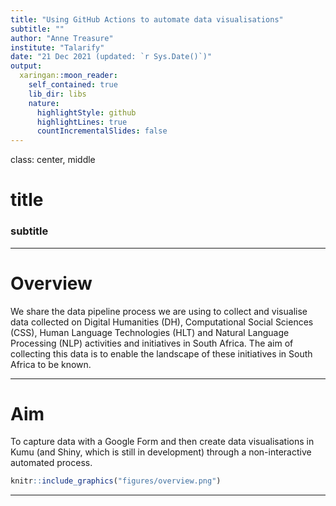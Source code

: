 ```yaml
---
title: "Using GitHub Actions to automate data visualisations"
subtitle: ""
author: "Anne Treasure"
institute: "Talarify"
date: "21 Dec 2021 (updated: `r Sys.Date()`)"
output:
  xaringan::moon_reader:
    self_contained: true
    lib_dir: libs
    nature:
      highlightStyle: github
      highlightLines: true
      countIncrementalSlides: false
---
```


class: center, middle

# title

### subtitle

---

# Overview

We share the data pipeline process we are using to collect and visualise data collected on Digital Humanities (DH), Computational Social Sciences (CSS), Human Language Technologies (HLT) and Natural Language Processing (NLP) activities and initiatives in South Africa. The aim of collecting this data is to enable the landscape of these initiatives in South Africa to be known.

---

# Aim

To capture data with a Google Form and then create data visualisations in Kumu (and Shiny, which is still in development) through a non-interactive automated process.

```r
knitr::include_graphics("figures/overview.png")
```

---



